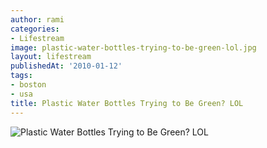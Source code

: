 ```yaml
---
author: rami
categories:
- Lifestream
image: plastic-water-bottles-trying-to-be-green-lol.jpg
layout: lifestream
publishedAt: '2010-01-12'
tags:
- boston
- usa
title: Plastic Water Bottles Trying to Be Green? LOL
---
```


![Plastic Water Bottles Trying to Be Green? LOL](/assets/images/content/lifestream/plastic-water-bottles-trying-to-be-green-lol.jpg)
